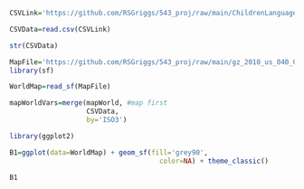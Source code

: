 ```r
CSVLink='https://github.com/RSGriggs/543_proj/raw/main/ChildrenLanguageAtHome.csv'

CSVData=read.csv(CSVLink)
```
```r
str(CSVData)
```

```r
MapFile='https://github.com/RSGriggs/543_proj/raw/main/gz_2010_us_040_00_5m.json'
library(sf)
```
```r
WorldMap=read_sf(MapFile)
```

```r
mapWorldVars=merge(mapWorld, #map first
                   CSVData, 
                   by='ISO3')
```
```r
library(ggplot2)

B1=ggplot(data=WorldMap) + geom_sf(fill='grey90',
                                     color=NA) + theme_classic()

B1
```
